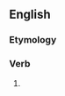 ==English==

===Etymology===
{{suffix|owe|est|lang=en}}

===Verb===
{{head|en|verb form}}

# {{en-archaic second-person singular of|owe}}